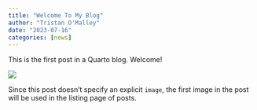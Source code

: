 ```yaml
---
title: "Welcome To My Blog"
author: "Tristan O'Malley"
date: "2023-07-16"
categories: [news]
---
```


This is the first post in a Quarto blog. Welcome!

![](thumbnail.jpg)

Since this post doesn't specify an explicit `image`, the first image in the post will be used in the listing page of posts.

